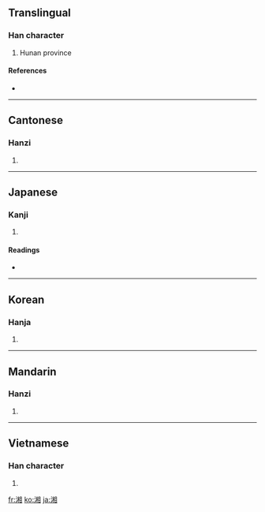 ==Translingual==

===Han character===
{{Han char|rn=85|rad=水|as=09|sn=12|four=3610<sub>0</sub>|canj=水木月山 (EDBU)}}

# Hunan province

====References====
* {{Han ref|kx=0637.110|dkj=17842|dj=1044.090|hdz=31670.040|uh=6E58|ud=28248|bh=B4F0|bd=46320}}

----

==Cantonese==

===Hanzi===
{{yue-hanzi|jyut=|y=seung1}}

# {{defn|Cantonese|sort=水09}}

----

==Japanese==

===Kanji===
{{ja-kanji|grade=|rs=水09}}

# {{defn|Japanese|sort=水09}}

====Readings====
* {{ja-readings|on=[[しょう]] (shō), [[そう]] (sō)|kun=[[にる]] (niru)}}

----

==Korean==

===Hanja===
{{ko-hanja|hangeul=상|eumhun=|rv=sang|mr=sang|y=sang}}

# {{defn|Korean|sort=水09}}

----

==Mandarin==

===Hanzi===
{{cmn-hanzi|pin=[[xiāng]] ([[xiang1]])|wg=hsiang<sup>1</sup>}}

# {{defn|Mandarin|sort=水09}}

----

==Vietnamese==

===Han character===
{{vi-hantu|[[tương]]|rs=水09}}

# {{defn|Vietnamese|sort=水09}}

[[fr:湘]]
[[ko:湘]]
[[ja:湘]]